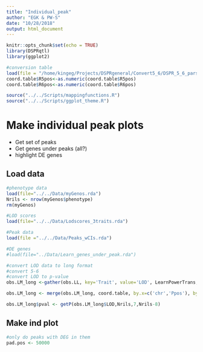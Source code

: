 ```yaml
---
title: "Individual_peak"
author: "EGK & PW-S"
date: "10/28/2018"
output: html_document
---
```


```r
knitr::opts_chunk$set(echo = TRUE)
library(DSPRqtl)
library(ggplot2)

#conversion table
load(file = "/home/kingeg/Projects/DSPRgeneral/Convert5_6/DSPR_5_6_parsed.rda")
coord.table$R5pos<-as.numeric(coord.table$R5pos)
coord.table$R6pos<-as.numeric(coord.table$R6pos)

source("../../Scripts/mappingfunctions.R")
source("../../Scripts/ggplot_theme.R")


```

# Make individual peak plots
  - Get set of peaks
  - Get genes under peaks (all?)
  - highlight DE genes


## Load data
```r
#phenotype data
load(file="../../Data/myGenos.rda")
Nrils <- nrow(myGenos$phenotype)
rm(myGenos)

#LOD scores 
load(file="../../Data/Lodscores_3traits.rda")

#Peak data
load(file ="../../Data/Peaks_wCIs.rda")

#DE genes
#load(file="../Data/Learn_genes_under_peak.rda")

#convert LOD data to long format
#convert 5-6
#convert LOD to p-value
obs.LM_long <-gather(obs.LL, key='Trait', value='LOD', LearnPowerTrans, Memory_Mean)

obs.LM_long <- merge(obs.LM_long, coord.table, by.x=c('chr','Ppos'), by.y=c('R5chr','R5pos'),sort=FALSE)

obs.LM_long$pval <- getP(obs.LM_long$LOD,Nrils,7,Nrils-8)

```

## Make ind plot

```r
#only do peaks with DEG in them
pad.pos <- 50000





```





